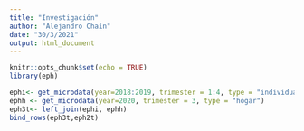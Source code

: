 ```yaml
---
title: "Investigación"
author: "Alejandro Chaín"
date: "30/3/2021"
output: html_document
---
```


```r
knitr::opts_chunk$set(echo = TRUE)
library(eph)
```

```r
ephi<- get_microdata(year=2018:2019, trimester = 1:4, type = "individual")
ephh <- get_microdata(year=2020, trimester = 3, type = "hogar")
eph3t<- left_join(ephi, ephh)
bind_rows(eph3t,eph2t)
```


